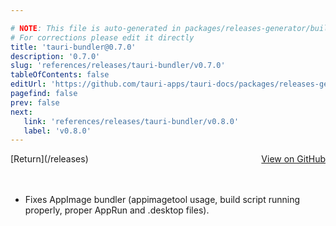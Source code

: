 ```yaml
---

# NOTE: This file is auto-generated in packages/releases-generator/build.ts
# For corrections please edit it directly
title: 'tauri-bundler@0.7.0'
description: '0.7.0'
slug: 'references/releases/tauri-bundler/v0.7.0'
tableOfContents: false
editUrl: 'https://github.com/tauri-apps/tauri-docs/packages/releases-generator/build.ts'
pagefind: false
prev: false
next:
   link: 'references/releases/tauri-bundler/v0.8.0'
   label: 'v0.8.0'
---
```


			

<ReleaseSidebar slug="references/releases/tauri-bundler"  packageName="tauri-bundler" />

<div style="margin-bottom:3rem; display: flex; justify-content: space-between; align-items: center"><span>[Return](/releases)</span><span><a href="https://github.com/tauri-apps/tauri/releases/tag/tauri-bundler-v0.7.0">View on GitHub</a></span></div>

- Fixes AppImage bundler (appimagetool usage, build script running properly, proper AppRun and .desktop files).
